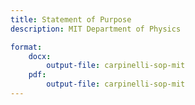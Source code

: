 ```yaml
---
title: Statement of Purpose
description: MIT Department of Physics

format:
    docx: 
        output-file: carpinelli-sop-mit
    pdf:
        output-file: carpinelli-sop-mit
---
```


